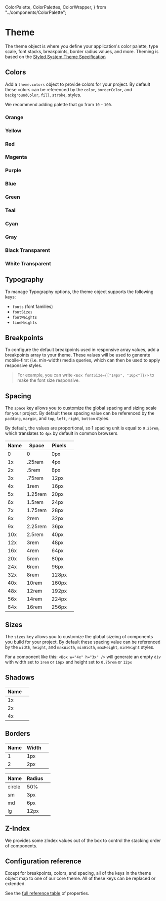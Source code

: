   ColorPalette,
  ColorPalettes,
  ColorWrapper,
} from "../components/ColorPalette";

# Theme

The theme object is where you define your application's color palette, type
scale, font stacks, breakpoints, border radius values, and more. Theming is based on the
[Styled System Theme Specification](https://styled-system.com/theme-specification)

## Colors

Add a `theme.colors` object to provide colors for your project. By default these
colors can be referenced by the `color`, `borderColor`, and `backgroundColor`,
`fill`, `stroke`, styles.

We recommend adding palette that go from `10` - `100`.

<ThemeParser theme="colors" />

### Orange

<ColorWrapper>
  <ColorPalettes color="orange" />
</ColorWrapper>

### Yellow

<ColorWrapper>
  <ColorPalettes color="yellow" />
</ColorWrapper>

### Red

<ColorWrapper>
  <ColorPalettes color="red" />
</ColorWrapper>

### Magenta

<ColorWrapper>
  <ColorPalettes color="magenta" />
</ColorWrapper>

### Purple

<ColorWrapper>
  <ColorPalettes color="purple" />
</ColorWrapper>

### Blue

<ColorWrapper>
  <ColorPalettes color="blue" />
</ColorWrapper>

### Green

<ColorWrapper>
  <ColorPalettes color="green" />
</ColorWrapper>

### Teal

<ColorWrapper>
  <ColorPalettes color="teal" />
</ColorWrapper>

### Cyan

<ColorWrapper>
  <ColorPalettes color="cyan" />
</ColorWrapper>

### Gray

<ColorWrapper>
  <ColorPalettes color="gray" />
</ColorWrapper>

### Black Transparent

<ColorWrapper>
  <ColorPalettes color="black" />
</ColorWrapper>

### White Transparent

<ColorWrapper>
  <ColorPalettes color="white" />
</ColorWrapper>


## Typography

To manage Typography options, the theme object supports the following keys:

- `fonts` (font families)
- `fontSizes`
- `fontWeights`
- `lineHeights`

<ThemeParser theme="fonts" />
<ThemeParser theme="fontSizes" />
<ThemeParser theme="fontWeights" />
<ThemeParser theme="lineHeights" />

## Breakpoints

To configure the default breakpoints used in responsive array values, add a
breakpoints array to your theme. These values will be used to generate
mobile-first (i.e. min-width) media queries, which can then be used to apply
responsive styles.

> For example, you can write `<Box fontSize={["14px", "16px"]}/>` to make the
> font size responsive.

<ThemeParser theme="breakpoints" />

## Spacing

The `space` key allows you to customize the global spacing and sizing scale for
your project. By default these spacing value can be referenced by the `padding`,
`margin`, and `top`, `left`, `right`, `bottom` styles.

<ThemeParser theme="space" />

By default, the values are proportional, so 1 spacing unit is equal to
`0.25rem`, which translates to `4px` by default in common browsers.


| Name | Space   | Pixels |                                    |
| ---- | ------- | ------ | ---------------------------------- |
| 0    | 0       | 0px    | <Box bg="blue:60" h="4x" w={0}/>   |
| 1x   | .25rem  | 4px    | <Box bg="blue:60" h="4x" w="1x"/>  |
| 2x   | .5rem   | 8px    | <Box bg="blue:60" h="4x" w="2x"/>  |
| 3x   | .75rem  | 12px   | <Box bg="blue:60" h="4x" w="3x"/>  |
| 4x   | 1rem    | 16px   | <Box bg="blue:60" h="4x" w="4x"/>  |
| 5x   | 1.25rem | 20px   | <Box bg="blue:60" h="4x" w="5x"/>  |
| 6x   | 1.5rem  | 24px   | <Box bg="blue:60" h="4x" w="6x"/>  |
| 7x   | 1.75rem | 28px   | <Box bg="blue:60" h="4x" w="7x"/>  |
| 8x   | 2rem    | 32px   | <Box bg="blue:60" h="4x" w="8x"/>  |
| 9x   | 2.25rem | 36px   | <Box bg="blue:60" h="4x" w="9x"/>  |
| 10x  | 2.5rem  | 40px   | <Box bg="blue:60" h="4x" w="10x"/> |
| 12x  | 3rem    | 48px   | <Box bg="blue:60" h="4x" w="12x"/> |
| 16x  | 4rem    | 64px   | <Box bg="blue:60" h="4x" w="16x"/> |
| 20x  | 5rem    | 80px   | <Box bg="blue:60" h="4x" w="20x"/> |
| 24x  | 6rem    | 96px   | <Box bg="blue:60" h="4x" w="24x"/> |
| 32x  | 8rem    | 128px  | <Box bg="blue:60" h="4x" w="32x"/> |
| 40x  | 10rem   | 160px  | <Box bg="blue:60" h="4x" w="40x"/> |
| 48x  | 12rem   | 192px  | <Box bg="blue:60" h="4x" w="48x"/> |
| 56x  | 14rem   | 224px  | <Box bg="blue:60" h="4x" w="56x"/> |
| 64x  | 16rem   | 256px  | <Box bg="blue:60" h="4x" w="64x"/> |

## Sizes

The `sizes` key allows you to customize the global sizeing of components you
build for your project. By default these spacing value can be referenced by the
`width`, `height`, and `maxWidth`, `minWidth`, `maxHeight`, `minHeight` styles.

<ThemeParser theme="sizes" />

For a component like this: `<Box w="4x" h="3x" />` will generate an empty `div`
with width set to `1rem` or `16px` and height set to `0.75rem` or `12px`


## Shadows

<ThemeParser theme="shadows" />

| Name |                                                                                       |
| ---- | --------------------------------------------------------------------------------------|
| 1x   | <Box size="12x" boxShadow="dark:1x" bg="gray:80" border={1} borderColor="gray:90" />  |
| 2x   | <Box size="12x" boxShadow="dark:2x" bg="gray:80" border={1} borderColor="gray:90" />  |
| 4x   | <Box size="12x" boxShadow="dark:4x" bg="gray:80" border={1} borderColor="gray:90" />  |

## Borders

<ThemeParser theme="borders" />
<ThemeParser theme="borderWidths" />
<ThemeParser theme="radii" />

| Name | Width         |                                                                 |
| ---- | ------------- | --------------------------------------------------------------- |
| 1    | 1px           | <Box borderTop="1" borderTopColor="white:emphasis" w="64x"/>    |
| 2    | 2px           | <Box borderTop="2" borderTopColor="white:emphasis" w="64x"/>    |


| Name     | Radius    |                                                                                         |
| -------- | --------- | --------------------------------------------------------------------------------------- |
| circle   | 50%       | <Box border="1" borderColor="white:emphasis" borderRadius="circle" h="12x" w="12x"/>    |
| sm       | 3px       | <Box border="1" borderColor="white:emphasis" borderRadius="sm" h="12x" w="12x"/>        |
| md       | 6px       | <Box border="1" borderColor="white:emphasis" borderRadius="md" h="12x" w="12x"/>        |
| lg       | 12px      | <Box border="1" borderColor="white:emphasis" borderRadius="lg" h="12x" w="12x"/>        |


## Z-Index

We provides some zIndex values out of the box to control the stacking order
of components.

<ThemeParser theme="zIndices" />


## Configuration reference

Except for breakpoints, colors, and spacing, all of the keys in the theme object
map to one of our core theme. All of these keys can be replaced or
extended.

See the <a href="https://styled-system.com/table" target="_blank">full reference
table</a> of properties.